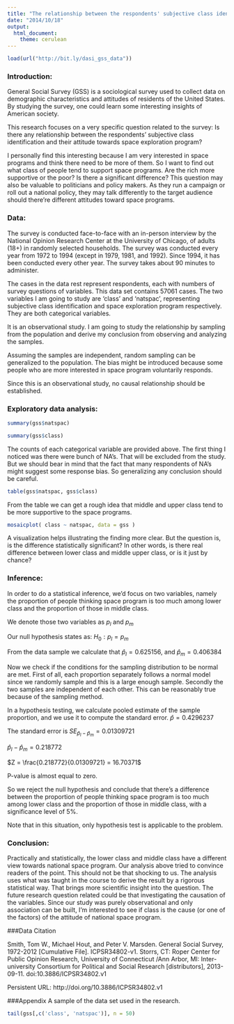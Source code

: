 ```yaml
---
title: "The relationship between the respondents' subjective class identification and their attitude towards space exploration program"
date: "2014/10/18"
output:
  html_document:
    theme: cerulean
---
```


<!-- For more info on RMarkdown see http://rmarkdown.rstudio.com/ -->

<!-- Enter the code required to load your data in the space below. The data will be loaded but the line of code won't show up in your write up (echo=FALSE) in order to save space-->
```r
load(url("http://bit.ly/dasi_gss_data"))
```

<!-- In the remainder of the document, add R code chunks as needed -->

### Introduction:

General Social Survey (GSS) is a sociological survey used to collect data on demographic characteristics and attitudes of residents of the United States. By studying the survey, one could learn some interesting insights of American society. 

This research focuses on a very specific question related to the survey: Is there any relationship between the respondents' subjective class identification and their attitude towards space exploration program?

I personally find this interesting because I am very interested in space programs and think there need to be more of them. So I want to find out what class of people tend to support space programs. Are the rich more supportive or the poor? Is there a significant difference? This question may also be valuable to politicians and policy makers. As they run a campaign or roll out a national policy, they may talk differently to the target audience should there're different attitudes toward space programs.

### Data:

The survey is conducted face-to-face with an in-person interview by the National Opinion Research Center at the University of Chicago, of adults (18+) in randomly selected households. The survey was conducted every year from 1972 to 1994 (except in 1979, 1981, and 1992). Since 1994, it has been conducted every other year. The survey takes about 90 minutes to administer.

The cases in the data rest represent respondents, each with numbers of survey questions of variables. This data set contains 57061 cases. The two variables I am going to study are 'class' and 'natspac', representing subjective class identification and space exploration program respectively. They are both categorical variables.

It is an observational study. I am going to study the relationship by sampling from the population and derive my conclusion from observing and analyzing the samples.

Assuming the samples are independent, random sampling can be generalized to the population. The bias might be introduced because some people who are more interested in space program voluntarily responds.

Since this is an observational study, no causal relationship should be established.


### Exploratory data analysis:

```r
summary(gss$natspac)

summary(gss$class)
```

The counts of each categorical variable are provided above. The first thing I noticed was there were bunch of NA's. That will be excluded from the study. But we should bear in mind that the fact that many respondents of NA's might suggest some response bias. So generalizing any conclusion should be careful.

```r
table(gss$natspac, gss$class)
```

From the table we can get a rough idea that middle and upper class tend to be more supportive to the space programs.

```r
mosaicplot( class ~ natspac, data = gss )
```

A visualization helps illustrating the finding more clear. But the question is, is the difference statistically significant? In other words, is there real difference between lower class and middle upper class, or is it just by chance?


### Inference:

In order to do a statistical inference, we'd focus on two variables, namely the proportion of people thinking space program is too much among lower class and the proportion of those in middle class.

We denote those two variables as $p_l$ and $p_m$

Our null hypothesis states as:
$H_0 : p_l = p_m$

From the data sample we calculate that
$\hat{p}_l = 0.625156$, and $\hat{p}_m = 0.406384$

Now we check if the conditions for the sampling distribution to be normal are met.
First of all, each proportion separately follows a normal model since we randomly sample and this is a large enough sample.
Secondly the two samples are independent of each other. This can be reasonably true because of the sampling method.

In a hypothesis testing, we calculate pooled estimate of the sample proportion, and we use it to compute the standard error.
$\hat{p} = 0.4296237$

The standard error is
$SE_{\hat{p}_l - \hat{p}_m} = 0.01309721$

$\hat{p}_l - \hat{p}_m = 0.218772$

$Z = \frac{0.218772}{0.01309721} = 16.70371$

P-value is almost equal to zero.

So we reject the null hypothesis and conclude that there's a difference between the proportion of people thinking space program is too much among lower class and the proportion of those in middle class, with a significance level of 5%.

Note that in this situation, only hypothesis test is applicable to the problem.

### Conclusion:

Practically and statistically, the lower class and middle class have a different view towards national space program. Our analysis above tried to convince readers of the point. This should not be that shocking to us. The analysis uses what was taught in the course to derive the result by a rigorous statistical way. That brings more scientific insight into the question. The future research question related could be that investigating the causation of the variables. Since our study was purely observational and only association can be built, I'm interested to see if class is the cause (or one of the factors) of the attitude of national space program.


###Data Citation

Smith, Tom W., Michael Hout, and Peter V. Marsden. General Social Survey, 1972-2012 [Cumulative File]. ICPSR34802-v1. Storrs, CT: Roper Center for Public Opinion Research, University of Connecticut /Ann Arbor, MI: Inter-university Consortium for Political and Social Research [distributors], 2013-09-11. doi:10.3886/ICPSR34802.v1

Persistent URL: http://doi.org/10.3886/ICPSR34802.v1


###Appendix
A sample of the data set used in the research.
```r

tail(gss[,c('class', 'natspac')], n = 50)
```

